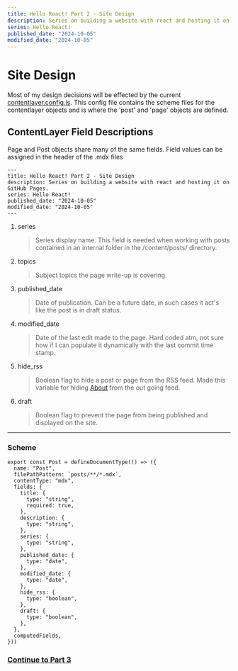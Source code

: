 ```yaml
---
title: Hello React! Part 2 - Site Design
description: Series on building a website with react and hosting it on GitHub Pages.
series: Hello React!
published_date: "2024-10-05"
modified_date: "2024-10-05"
---
```


# Site Design
Most of my design decisions will be effected by the current [contentlayer.config.js](https://github.com/Dan-Moore/site/blob/main/contentlayer.config.js).
This config file contains the scheme files for the contentlayer objects and
is where the 'post' and 'page' objects are defined.

## ContentLayer Field Descriptions
Page and Post objects share many of the same fields.
Field values can be assigned in the header of the .mdx files

```mdx
---
title: Hello React! Part 2 - Site Design
description: Series on building a website with react and hosting it on GitHub Pages.
series: Hello React!
published_date: "2024-10-05"
modified_date: "2024-10-05"
---
```

1. series
    > Series display name. This field is needed when working with posts contained in an internal folder in the /content/posts/ directory.
2. topics
    > Subject topics the page write-up is covering.
3. published_date
    > Date of publication.  Can be a future date, in such cases it act's like the post is in draft status.
4. modified_date
    > Date of the last edit made to the page.  Hard coded atm, not sure how if I can populate it dynamically with the last commit time stamp.
5. hide_rss
    > Boolean flag to hide a post or page from the RSS feed.  Made this variable for hiding [About](/about) from the out going feed.
6. draft
    > Boolean flag to prevent the page from being published and displayed on the site.

---

### Scheme
```tsx
export const Post = defineDocumentType(() => ({
  name: "Post",
  filePathPattern: `posts/**/*.mdx`,
  contentType: "mdx",
  fields: {
    title: {
      type: "string",
      required: true,
    },
    description: {
      type: "string",
    },
    series: {
      type: "string",
    },
    published_date: {
      type: "date",
    },
    modified_date: {
      type: "date",
    },
    hide_rss: {
      type: "boolean",
    },
    draft: {
      type: "boolean",
    },
  },
  computedFields,
}))
```


### [Continue to Part 3](/posts/hello-react/hello-react-03)